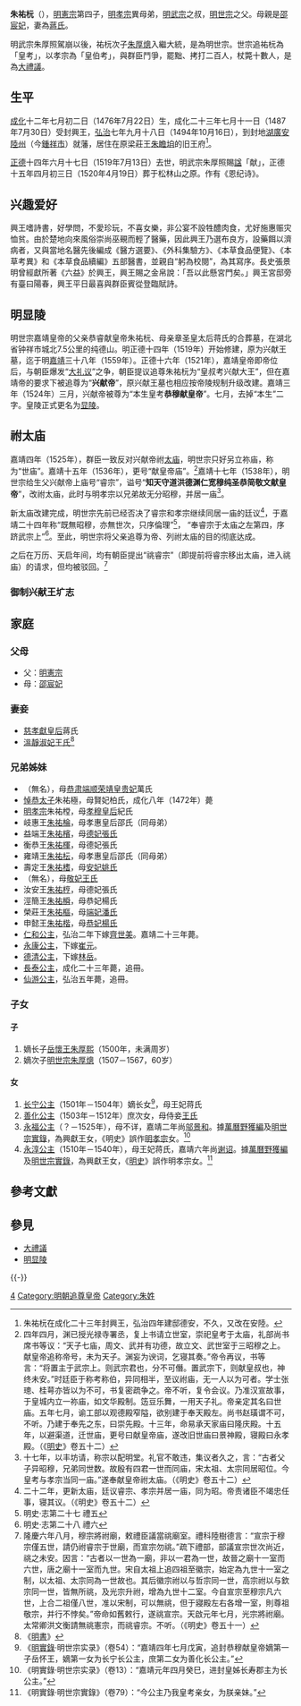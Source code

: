 {{中国宗室信息框
|名稱=明睿宗
|稱號=明朝興王<br>明朝追尊皇帝
|畫像=[[File:明興獻王坐像_軸_(1).jpg|center]]
|姓名=朱祐杬
|世系=[[明朝藩王列表_(憲宗、孝宗及睿宗系)#興國|興王]]
|在位=1487年7月30日－1519年7月13日
|前任=無（首任）
|繼任=[[朱厚熜|朱厚熜]]（王世子，後成為嘉靖帝）
|出生日期=成化十二年七月初二日<br>1476年7月22日
|出生地=[[北直隸|北直隸]][[順天府|順天府]]
|逝世日期=正德十四年六月十七日<br>{{death date and age|1519|7|13|1476|7|22}}
|逝世地=[[湖廣等處承宣布政使司|湖廣省]][[安陸州|安陸州]]
|廟號=[[睿宗|睿宗]]
|尊號=本生皇考恭穆獻皇帝
|諡號=獻王（[[明武宗|明武宗]]賜諡）<br>知天守道洪德渊仁宽穆纯圣恭简敬文'''献皇帝'''（[[明世宗|明世宗]]追諡）
|陵墓=[[明顯陵|明顯陵]]（今[[湖北省|湖北省]][[孝感市|孝感市]]）
|父=[[明憲宗|明憲宗]]朱見深
|母=[[孝惠皇后_(明朝)|孝惠皇后]]邵氏
|皇后=[[慈孝獻皇后|慈孝獻皇后]]蔣氏
|妃嫔=[[王淑妃_(明睿宗)|淑妃]]王氏
|亲属=同胞兄弟：<br>岐惠王[[朱祐棆|朱祐棆]]<br>雍靖王[[朱祐枟|朱祐枟]]
|子=岳懷王[[朱厚熙_(明岳王)|朱厚熙]]<br>明世宗[[朱厚熜|朱厚熜]]
|女=[[長寧公主_(明朝)|長寧公主]]<br>[[善化公主|善化公主]]<br>[[永福公主_(明朝)|永福公主]]<br>[[永淳公主|永淳公主]]
}}

'''朱祐杬'''（{{bd|1476年|7月22日|1519年|7月13日|catIdx=Z朱}}），[[明憲宗|明憲宗]]第四子，[[明孝宗|明孝宗]]異母弟，[[明武宗|明武宗]]之叔，[[明世宗|明世宗]]之父。母親是[[孝惠皇后_(明朝)|邵宸妃]]，妻為[[慈孝獻皇后|蔣氏]]。

明武宗朱厚照駕崩以後，祐杬次子[[明世宗|朱厚熜]]入繼大統，是為明世宗。世宗追祐杬為「皇考」，以孝宗為「皇伯考」，與群臣鬥爭，罷黜、拷打二百人，杖斃十數人，是為[[大禮議|大禮議]]。

== 生平 ==
[[成化|成化]]十二年七月初二日（1476年7月22日）生，成化二十三年七月十一日（1487年7月30日）受封興王，[[弘治_(明朝)|弘治]]七年九月十八日（1494年10月16日），到封地[[湖廣等處承宣布政使司|湖廣]][[安陸州|安陸州]]（今[[鍾祥市|鍾祥市]]）就藩，居住在原梁莊王[[朱瞻垍|朱瞻垍]]的旧王府<ref>朱祐杬在成化二十三年封興王，弘治四年建邸德安，不久，又改在安陸。</ref>。

[[正德_(明朝)|正德]]十四年六月十七日（1519年7月13日）去世，明武宗朱厚照賜[[谥号|諡]]「献」，正德十五年四月初三日（1520年4月19日）葬于松林山之原。作有《恩纪诗》。

== 兴趣爱好 ==
興王嗜詩書，好學問，不愛珍玩，不喜女樂，非公宴不設牲醴肉食，尤好施惠赈灾恤贫。由於楚地向來風俗崇尚巫覡而輕了醫藥，因此興王乃選布良方，設藥餌以濟病者，又與當地名醫先後編成《醫方選要》、《外科集驗方》、《本草食品便覽》、《本草考異》和《本草食品續編》五部醫書，並親自“躬為校閱”，為其寫序。長史張景明曾經獻所著《六益》於興王，興王賜之金帛說：「吾以此懸宮門矣。」興王宮邸旁有臺曰陽春，興王平日最喜與群臣賓從登臨賦詩。

== 明显陵 ==
明世宗嘉靖皇帝的父亲恭睿献皇帝朱祐杬、母亲章圣皇太后蒋氏的合葬墓，在湖北省钟祥市城北7.5公里的纯德山。明正德十四年（1519年）开始修建，原为兴献王墓，迄于明[[嘉靖|嘉靖]]三十八年（1559年）。正德十六年（1521年），嘉靖皇帝即帝位后，与朝臣爆发“[[大礼议|大礼议]]”之争，朝臣提议追尊朱祐杬为“皇叔考兴献大王”，但在嘉靖帝的要求下被追尊为“'''兴献帝'''”，原兴献王墓也相应按帝陵规制升级改建。嘉靖三年（1524年）三月，兴献帝被尊为“本生皇考'''恭穆献皇帝'''”。七月，去掉“本生”二字。皇陵正式更名为[[明显陵|显陵]]。

==祔太庙==
嘉靖四年（1525年），群臣一致反对兴献帝祔[[太庙|太庙]]，明世宗只好另立祢庙，称为“世庙”。嘉靖十五年（1536年），更号“献皇帝庙”。<ref>四年四月，渊已授光禄寺署丞，复上书请立世室，崇祀皇考于太庙，礼部尚书席书等议：“天子七庙，周文、武并有功德，故立文、武世室于三昭穆之上。献皇帝追称帝号，未为天子。渊妄为谀词，乞寝其奏。”帝令再议，书等言：“将置主于武宗上。则武宗君也，分不可僭。置武宗下，则献皇叔也，神终未安。”时廷臣于称考称伯，异同相半，至议祔庙，无一人以为可者。学士张璁、桂萼亦皆以为不可，书复密疏争之。帝不听，复令会议。乃准汉宣故事，于皇城内立一祢庙，如文华殿制。笾豆乐舞，一用天子礼。帝亲定其名曰世庙。五年七月，谕工部以观德殿窄隘，欲别建于奉天殿左。尚书赵璜谓不可，不听。乃建于奉先之东，曰崇先殿。十三年，命易承天家庙曰隆庆殿。十五年，以避渠道，迁世庙，更号曰献皇帝庙，遂改旧世庙曰景神殿，寝殿曰永孝殿。（《[[明史|明史]]》卷五十二）</ref>嘉靖十七年（1538年），明世宗给生父兴献帝上庙号“睿宗”，谥号“'''知天守道洪德渊仁宽穆纯圣恭简敬文献皇帝'''”，改祔太庙，此时与明孝宗以兄弟故无分昭穆，并居一庙<ref>十七年，以丰坊请，称宗以配明堂。礼官不敢违，集议者久之，言：“古者父子异昭穆，兄弟同世数。故殷有四君一世而同庙，宋太祖、太宗同居昭位。今皇考与孝宗当同一庙。”遂奉献皇帝祔太庙。（《明史》卷五十二）</ref>。

新太庙改建完成，明世宗先前已经否决了睿宗和孝宗继续同居一庙的廷议<ref>二十二年，更新太庙，廷议睿宗、孝宗并居一庙，同为昭。帝责诸臣不竭忠任事，寝其议。（《明史》卷五十二）</ref>，于嘉靖二十四年称“既無昭穆，亦無世次，只序倫理”<ref>明史·志第二十七 禮五</ref>， “奉睿宗于太庙之左第四，序跻武宗上”<ref>明史·志第二十八 禮六</ref>。至此，明世宗将父亲追尊为帝、列祔太庙的目的彻底达成。

之后在万历、天启年间，均有朝臣提出“祧睿宗”（即提前将睿宗移出太庙，进入祧庙）的请求，但均被驳回。<ref>隆慶六年八月，穆宗將祔廟，敕禮臣議當祧廟室。禮科陸樹德言：“宣宗于穆宗僅五世，請仍祔睿宗于世廟，而宣宗勿祧。”疏下禮部，部議宣宗世次尚近，祧之未安。因言：“古者以一世為一廟，非以一君為一世，故晉之廟十一室而六世，唐之廟十一室而九世。宋自太祖上追四祖至徽宗，始定為九世十一室之制，以太祖、太宗同為一世故也。其后徽宗祔以与哲宗同一世，高宗祔以与欽宗同一世，皆無所祧，及光宗升祔，增為九世十二室。今自宣宗至穆宗凡六世，上合二祖僅八世，准以宋制，可以無祧，但于寢殿左右各增一室，則尊祖敬宗，并行不悖矣。”帝命如舊敕行，遂祧宣宗。天啟元年七月，光宗將祔廟。太常卿洪文衡請無祧憲宗，而祧睿宗。不听。（《明史》卷五十一）</ref>

===御制兴献王圹志===
{{Quotation|
王讳祐杬，乃宪宗纯皇帝之第二子，母邵氏。成化十二年七月初二日生，成化二十三年七月十一日封为兴王，弘治七年九月十八日之国湖广安陆州，正德十四年六月十七日以疾薨，享年四十四岁。妃蒋氏，中兵马指挥蒋敩之女。子一人，女二人。讣闻，上辍视朝三日，遣官赐祭，乃命有司治丧如制。慈寿皇太后、宪庙皇妃及文武衙门皆致祭焉。于正德十五年四月初三日，葬于松林山之原。呜呼！惟王宗室至亲，享有大国，仁厚恭慎，人无闲言，夫何一疾，遽至不起，岂非命耶！爰述其概，纳诸幽宫，用垂不朽-{云}-。
}}

== 家庭 ==
{{Ahnentafel top}}<center>
{{ahnentafel-compact5
|boxstyle_1=background-color: #ff8000;
|boxstyle_2=background-color: #ff6700;
|boxstyle_3=background-color: #ff4e00;
|boxstyle_4=background-color: #ff3500;
|boxstyle_5=background-color: #ff1c00;
|1=（追尊）'''睿宗献皇帝朱祐杬'''
|2='''父：'''宪宗纯皇帝[[明憲宗|朱见深]]
|3='''母：'''（追谥）[[孝惠皇后_(明朝)|孝惠皇后]]邵氏
|4='''祖父：'''英宗睿皇帝[[朱祁镇|朱祁镇]]
|5='''祖母：'''[[孝肅皇后|孝肃皇太后]]周氏
|6='''外祖父：'''（追赠）昌化伯[[邵林|邵林]]
|7='''外祖母：'''（追赠）夫人杨氏
|8='''曾祖父：'''宣宗章皇帝[[明宣宗|朱瞻基]]
|9='''曾祖母：'''[[孝恭章皇后|孝恭章皇后]]孙氏（一说为[[宫人|宫人]]）
|10='''外曾祖父：'''（追封）宁国荣靖公[[周能|周能]]
|11='''外曾祖母：'''（追封）宁国公夫人甄氏
|12='''外曾祖父：'''邵义
|13='''外曾祖母：'''彭氏
|14=
|15=
|16='''高祖父：'''仁宗昭皇帝[[明仁宗|朱高炽]]
|17='''高祖母：'''[[诚孝昭皇后|诚孝昭皇后]]张氏
|18='''外高祖父：'''[[永城县|永城县]][[主簿|主簿]][[孙忠|孙忠]]
|19=
|20='''外高祖父：'''周福山
|21=
|22=
|23=
|24='''外高祖父：'''邵寿
|25=
|26=
|27=
|28=
|29=
|30=
|31=
}}</center>
{{ahnentafel bottom}}
=== 父母 ===
* 父：[[明憲宗|明憲宗]]
* 母：[[孝惠皇后_(明朝)|邵宸妃]]

=== 妻妾 ===
* [[慈孝獻皇后|慈孝獻皇后]]蔣氏
* [[王淑妃_(明睿宗)|溫靜淑妃王氏]]<ref name="a">《[[明書|明書]]》</ref>

=== 兄弟姊妹 ===
* （無名），母[[萬貞兒|恭肃端顺荣靖皇贵妃]]萬氏
*[[朱祐极|悼恭太子]]朱祐極，母賢妃柏氏，成化八年（1472年）薨
* [[明孝宗|明孝宗]]朱祐樘，母[[孝穆纪太后|孝穆皇后]]紀氏
* 岐惠王[[朱祐棆|朱祐棆]]，母孝惠皇后邵氏（同母弟）
* 益端王[[朱祐檳|朱祐檳]]，母[[張德妃_(明憲宗)|德妃張氏]]
* 衡恭王[[朱祐楎|朱祐楎]]，母德妃張氏 
* 雍靖王[[朱祐枟|朱祐枟]]，母孝惠皇后邵氏（同母弟）
* 壽定王[[朱祐榰|朱祐榰]]，母[[姚安妃|安妃姚氏]]
* （無名），母[[王敬妃|敬妃王氏]]
* 汝安王[[朱祐梈|朱祐梈]]，母德妃張氏 
* 涇簡王[[朱祐橓|朱祐橓]]，母恭妃楊氏 
* 榮莊王[[朱祐樞|朱祐樞]]，母[[潘端妃|端妃潘氏]]
* 申懿王[[朱祐楷|朱祐楷]]，母[[楊恭妃|恭妃楊氏]]
*[[仁和公主|仁和公主]]，弘治二年下嫁[[齊世美|齊世美]]。嘉靖二十三年薨。
*[[永康公主|永康公主]]，下嫁[[崔元|崔元]]。
*[[德清公主_(明憲宗)|德清公主]]，下嫁[[林岳|林岳]]。
*[[長泰公主|長泰公主]]，成化二十三年薨，追冊。
*[[仙遊公主|仙游公主]]，弘治五年薨，追冊。

=== 子女 ===
==== 子 ====
#嫡长子[[朱厚熙_(明岳王)|岳懷王朱厚熙]]（1500年，未满周岁）
#嫡次子[[明世宗|明世宗朱厚熜]]（1507－1567，60岁）

==== 女 ====
#[[長寧公主_(明朝)|长宁公主]]（1501年－1504年）嫡长女<ref>《[[明實錄|明實錄]]·明世宗实录》（卷54）：“嘉靖四年七月戊寅，追封恭穆献皇帝嫡第一子岳怀王，嫡第一女为长宁长公主，庶第二女为善化长公主。”</ref>，母王妃蒋氏
#[[善化公主|善化公主]]（1503年－1512年）庶次女，母侍妾[[王淑妃_(明睿宗)|王氏]]
#[[永福公主_(明朝)|永福公主]]（？－1525年），母不详，嘉靖二年尚[[邬景和|邬景和]]。據[[萬曆野獲編|萬曆野獲編]]及[[明實錄|明世宗實錄]]，為興獻王女，《明史》誤作[[明孝宗|明孝宗]]女。<ref>《明實錄·明世宗实录》（卷13）：“嘉靖元年四月癸巳，进封皇姊长寿郡主为长公主。”</ref>
#[[永淳公主|永淳公主]]（1510年－1540年），母王妃蒋氏，嘉靖六年尚[[謝詔_(明朝駙馬)|谢诏]]。據[[萬曆野獲編|萬曆野獲編]]及[[明實錄|明世宗實錄]]，為興獻王女，《[[明史|明史]]》誤作明孝宗女。<ref>《明實錄·明世宗實錄》（卷79）：“今公主乃我皇考亲女，为朕亲妹。”</ref>

== 參考文獻 ==
{{Reflist|2}}

== 參見 ==
* [[大禮議|大禮議]]
* [[明显陵|明显陵]]

{{-}}
{{s-start}}
{{s-none|無|[[明朝|明政府]]封之}}
{{s-ttl|title=[[明朝藩王列表_(憲宗、孝宗及睿宗系)#興國|明興國國王]]|years=1487年－1519年}}
{{s-aft|after=次子[[朱厚熜|朱厚熜]]}}
{{end}} 
{{明朝君主}}
{{明朝皇陵}}
{{明憲宗皇室}}
{{明世宗皇室}}
[[Category:明宪宗皇子|4]]
[[Category:明朝追尊皇帝|Category:明朝追尊皇帝]]
[[Category:朱姓|Category:朱姓]]